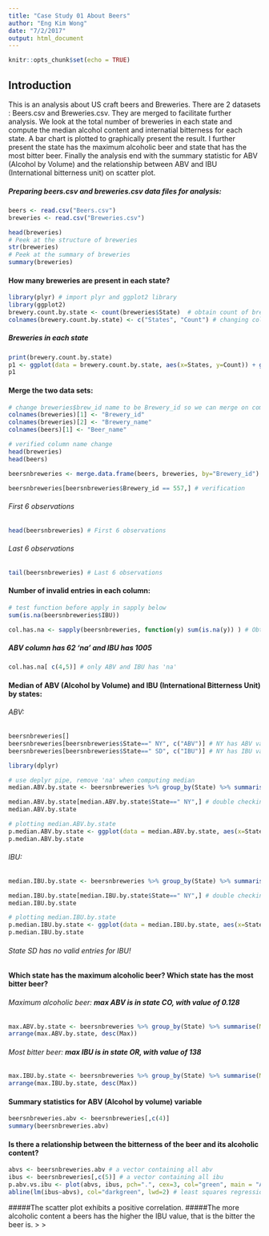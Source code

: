 ```yaml
---
title: "Case Study 01 About Beers"
author: "Eng Kim Wong"
date: "7/2/2017"
output: html_document
---
```


```r
knitr::opts_chunk$set(echo = TRUE)
```

## Introduction

This is an analysis about US craft beers and Breweries. 
There are 2 datasets : Beers.csv and Breweries.csv. They are merged to facilitate further analysis. We look at the total number of breweries in each state and compute the median alcohol content and internatial bitterness for each state. 
A bar chart is plotted to graphically present the result.
I further present the state has the maximum alcoholic beer and state that has the most bitter beer.
Finally the analysis end with the summary statistic for ABV (Alcohol by Volume) and the relationship between ABV and IBU (International bitterness unit) on scatter plot.

##### Preparing beers.csv and breweries.csv data files for analysis:
```r
beers <- read.csv("Beers.csv") 
breweries <- read.csv("Breweries.csv")
```
```r
head(breweries)
# Peek at the structure of breweries
str(breweries)
# Peek at the summary of breweries
summary(breweries)
```

#### How many breweries are present in each state?
```r
library(plyr) # import plyr and ggplot2 library
library(ggplot2)
brewery.count.by.state <- count(breweries$State)  # obtain count of breweries in each state
colnames(brewery.count.by.state) <- c("States", "Count") # changing column names 
```
##### *Breweries in each state*
```r
print(brewery.count.by.state) 
p1 <- ggplot(data = brewery.count.by.state, aes(x=States, y=Count)) + geom_bar(stat="identity") # bar plot
p1
``` 

#### Merge the two data sets:
```r
# change breweries$brew_id name to be Brewery_id so we can merge on common id
colnames(breweries)[1] <- "Brewery_id"
colnames(breweries)[2] <- "Brewery_name"
colnames(beers)[1] <- "Beer_name"
```
```r
# verified column name change
head(breweries) 
head(beers)
```
```r
beersnbreweries <- merge.data.frame(beers, breweries, by="Brewery_id")
```
```r
beersnbreweries[beersnbreweries$Brewery_id == 557,] # verification
```
###### First 6 observations
```r
head(beersnbreweries) # First 6 observations 
```

###### Last 6 observations
```r
tail(beersnbreweries) # Last 6 observations
```

#### Number of invalid entries in each column:
```r
# test function before apply in sapply below
sum(is.na(beersnbreweries$IBU))
```
```r
col.has.na <- sapply(beersnbreweries, function(y) sum(is.na(y)) ) # Obtain column that has na
```
##### *ABV column has 62 'na' and IBU has 1005*
```r
col.has.na[ c(4,5)] # only ABV and IBU has 'na'
```

#### Median of ABV (Alcohol by Volume) and IBU (International Bitterness Unit) by states:
###### ABV:
```r
beersnbreweries[]
beersnbreweries[beersnbreweries$State==" NY", c("ABV")] # NY has ABV values of 'na'
beersnbreweries[beersnbreweries$State==" SD", c("IBU")] # NY has IBU values of 'na'
```
```r
library(dplyr)
```
```r
# use deplyr pipe, remove 'na' when computing median 
median.ABV.by.state <- beersnbreweries %>% group_by(State) %>% summarise(Median=median(ABV, na.rm=TRUE))
```
```r
median.ABV.by.state[median.ABV.by.state$State==" NY",] # double checking NY has median and not 'na'
median.ABV.by.state
```
```r
# plotting median.ABV.by.state
p.median.ABV.by.state <- ggplot(data = median.ABV.by.state, aes(x=State, y=Median)) + geom_bar(stat="identity") + ggtitle("Median ABV")
p.median.ABV.by.state
```

###### IBU:
```r
median.IBU.by.state <- beersnbreweries %>% group_by(State) %>% summarise(Median=median(IBU, na.rm=TRUE))
```
```r
median.IBU.by.state[median.IBU.by.state$State==" NY",] # double checking NY has median and not 'na'
median.IBU.by.state
```
```r
# plotting median.IBU.by.state
p.median.IBU.by.state <- ggplot(data = median.IBU.by.state, aes(x=State, y=Median)) + geom_bar(stat="identity") + ggtitle("Median IBU")
p.median.IBU.by.state
```

###### _State SD has no valid entries for IBU!_

#### Which state has the maximum alcoholic beer? Which state has the most bitter beer?
###### Maximum alcoholic beer: **max ABV is in state CO, with value of 0.128**
```r
max.ABV.by.state <- beersnbreweries %>% group_by(State) %>% summarise(Max=max(ABV, na.rm=TRUE))
arrange(max.ABV.by.state, desc(Max)) 
```

###### Most bitter beer: **max IBU is in state OR, with value of 138**
```r
max.IBU.by.state <- beersnbreweries %>% group_by(State) %>% summarise(Max=max(IBU, na.rm=TRUE))
arrange(max.IBU.by.state, desc(Max)) 
```

#### Summary statistics for ABV (Alcohol by volume) variable
```r
beersnbreweries.abv <- beersnbreweries[,c(4)]
summary(beersnbreweries.abv)
```

#### Is there a relationship between the bitterness of the beer and its alcoholic content?
```r
abvs <- beersnbreweries.abv # a vector containing all abv
ibus <- beersnbreweries[,c(5)] # a vector containing all ibu
p.abv.vs.ibu <- plot(abvs, ibus, pch=".", cex=3, col="green", main = "ABV vs IBU") # pch is point shape, in this case a period character
abline(lm(ibus~abvs), col="darkgreen", lwd=2) # least squares regression, lwd is thickness of line
```

#####The scatter plot exhibits a positive correlation.
#####The more alcoholic content a beers has the higher the IBU value, that is the bitter the beer is.
>
>




